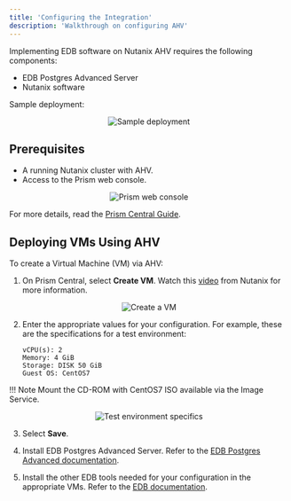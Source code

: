 ```yaml
---
title: 'Configuring the Integration'
description: 'Walkthrough on configuring AHV'
---
```


Implementing EDB software on Nutanix AHV requires the following components:

- EDB Postgres Advanced Server
- Nutanix software

Sample deployment: 

<p align="center">
  <img  alt="Sample deployment" src="Images/EDBProducts.png">
</p>

## Prerequisites

- A running Nutanix cluster with AHV.
- Access to the Prism web console.

<p align="center">
  <img  alt="Prism web console" src="Images/PrismWebConsole.png">
</p>

   For more details, read the [Prism Central Guide](https://portal.nutanix.com/page/documents/details?targetId=Prism-Central-Guide-Prism-v5_19:Prism-Central-Guide-Prism-v5_19).

## Deploying VMs Using AHV

To create a Virtual Machine (VM) via AHV:


1. On Prism Central, select **Create VM**. Watch this [video](https://www.youtube.com/watch?v=q4wBewXfDs8) from Nutanix for more information.

<p align="center">
  <img  alt="Create a VM" src="Images/CreateaVM.png">
</p>

2. Enter the  appropriate values for your configuration. For example, these are the specifications for a test environment:
    ```
    vCPU(s): 2
    Memory: 4 GiB
    Storage: DISK 50 GiB
    Guest OS: CentOS7
   ```


!!! Note
    Mount the CD-ROM with CentOS7 ISO available via the Image Service.

<p align="center">
  <img  alt="Test environment specifics" src="Images/TestEnvironmentSpecifications.png">
</p>

3. Select **Save**.

2. Install EDB Postgres Advanced Server. Refer to the [EDB Postgres Advanced documentation](https://www.enterprisedb.com/docs/epas/latest/). 

3. Install the other EDB tools needed for your configuration in the appropriate VMs. Refer to the [EDB documentation](https://www.enterprisedb.com/docs).




